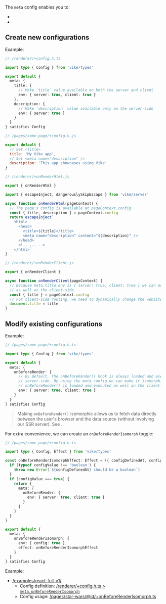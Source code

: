 
The `meta` config enables you to:
 - <Link href="#create-new-configurations" />
 - <Link href="#modify-existing-configurations" />


## Create new configurations

Example:

```ts
// /renderer/+config.h.ts

import type { Config } from 'vike/types'

export default {
  meta: {
    title: {
      // Make `title` value available on both the server and client
      env: { server: true, client: true }
    },
    description: {
      // Make `description` value available only on the server-side
      env: { server: true }
    }
  }
} satisfies Config
```

```js
// /pages/some-page/+config.h.js

export default {
  // Set <title>
  title: 'My Vike app',
  // Set <meta name="description" />
  description: 'This app showcases using Vike'
}
```

```ts
// /renderer/+onRenderHtml.js

export { onRenderHtml }

import { escapeInject, dangerouslySkipEscape } from 'vike/server'

async function onRenderHtml(pageContext) {
  // The page's config is available at pageContext.config
  const { title, description } = pageContext.config
  return escapeInject`
    <html>
      <head>
        <title>${title}</title>
        <meta name="description" content="${description}" />
      </head>
      <!-- ... -->
    </html>`
}
```

```ts
// /renderer/+onRenderClient.js

export { onRenderClient }

async function onRenderClient(pageContext) {
  // Because meta.title.env is { server: true, client: true } we can access its value
  // as well on the client-side.
  const { title } = pageContext.config
  // For client-side routing, we need to dynamically change the website's title
  document.title = title
}
```


## Modify existing configurations

Example:

```ts
// /pages/some-page/+config.h.ts

import type { Config } from 'vike/types'

export default {
  meta: {
    onBeforeRender: {
      // By default, the onBeforeRender() hook is always loaded and executed only on the
      // server-side. By using the meta config we can make it isomorphic instead:
      // onBeforeRender() is loaded and executed as well on the client-side.
      env: { server: true, client: true }
    }
  }
} satisfies Config
```

> Making `onBeforeRender()` isomorphic allows us to fetch data directly between the user's browser and the data source (without involving our SSR server). See <Link href="/onBeforeRender#client-routing" doNotInferSectionTitle={true} />.

For extra convenience, we can create an `onBeforeRenderIsomorph` toggle:

```ts
// /pages/some-page/+config.h.ts

import type { Config, Effect } from 'vike/types'

const onBeforeRenderIsomorphEffect: Effect = ({ configDefinedAt, configValue }) => {
  if (typeof configValue !== 'boolean') {
    throw new Error(`${configDefinedAt} should be a boolean`)
  }
  if (configValue === true) {
    return {
      meta: {
        onBeforeRender: {
          env: { server: true, client: true }
        }
      }
    }
  }
}

export default {
  meta: {
    onBeforeRenderIsomorph: {
      env: { config: true },
      effect: onBeforeRenderIsomorphEffect
    }
  }
} satisfies Config
```

Example:
 - [/examples/react-full-v1/](https://github.com/vikejs/vike/blob/01cc674498ea8baa289bfccb633d04b4d6cc7958/examples/react-full-v1/)
   - Config definition: [/renderer/+config.h.ts > `meta.onBeforeRenderIsomorph`](https://github.com/vikejs/vike/blob/01cc674498ea8baa289bfccb633d04b4d6cc7958/examples/react-full-v1/renderer/+config.h.ts#L14-L33)
   - Config usage: [/pages/star-wars/@id/+onBeforeRenderIsomorph.ts](https://github.com/vikejs/vike/blob/01cc674498ea8baa289bfccb633d04b4d6cc7958/examples/react-full-v1/pages/star-wars/@id/+onBeforeRenderIsomorph.ts)
